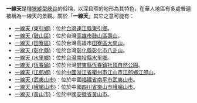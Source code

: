 '''一線天'''是種[[狹縫型峽谷|狹縫型峽谷]]的俗稱，以深且窄的地形為其特色，在華人地區有多處普遍被稱為一線天的景觀。關於「'''一線天'''」其它之意可能有：

* [[一線天_(東引鄉)|一線天 (東引鄉)]]：位於[[台灣|台灣]][[連江縣_(中華民國)|連江縣]][[東引鄉|東引鄉]]。
* [[一線天_(鼓山區)|一線天 (鼓山區)]]：位於台灣[[高雄市|高雄市]][[鼓山區|鼓山區]][[壽山_(高雄市)|壽山]]。
* [[一線天_(田寮區)|一線天 (田寮區)]]：位於台灣高雄市[[田寮區|田寮區]][[大崗山|大崗山]]。
* [[一線天_(彰化縣)|一線天 (彰化縣)]]：位於台灣[[彰化縣|彰化縣]][[彰化市|彰化市]][[八卦山|八卦山]]。
* [[一線天_(水里鄉)|一線天 (水里鄉)]]：位於[[台灣|台灣]][[南投縣|南投縣]][[水里鄉|水里鄉]]。
* [[一線天_(恆春鎮)|一線天 (恆春鎮)]]：位於台灣[[屏東縣|屏東縣]][[恆春鎮|恆春鎮]][[社頂自然公園|社頂自然公園]]。
* [[一線天_(江郎鄉)|一線天 (江郎鄉)]]：位於[[中國|中國]][[浙江省|浙江省]][[衢州市|衢州市]][[江山市|江山市]][[江郎鄉|江郎鄉]][[江郎山|江郎山]]。
* [[一線天_(武夷山市)|一線天 (武夷山市)]]：位於中國[[福建省|福建省]][[南平市|南平市]][[武夷山市|武夷山市]]。
* [[一線天_(峨嵋山市)|一線天 (峨嵋山市)]]：位於中國[[四川省|四川省]][[樂山市|樂山市]][[峨嵋山市|峨嵋山市]]。
* [[一線天_(黃山市)|一線天 (黃山市)]]：位於中國[[安徽省|安徽省]][[黃山市|黃山市]]。

{{disambig|Y|Cat=三字消歧义}}